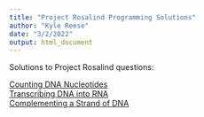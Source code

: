 ```yaml
---
title: "Project Rosalind Programming Solutions"
author: "Kyle Reese"
date: "3/2/2022"
output: html_document
---
```


Solutions to Project Rosalind questions:

[Counting DNA Nucleotides](/data/project_rosalind/counting_dna_nucleotides/) \
[Transcribing DNA into RNA](/data/project_rosalind/transcribing_dna_into_rna/) \
[Complementing a Strand of DNA](/data/project_rosalind/complementing_a_strand_of_dna/) \
